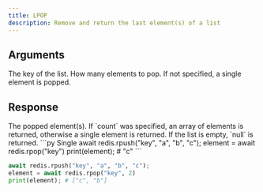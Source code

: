 ```yaml
---
title: LPOP
description: Remove and return the last element(s) of a list
---
```


## Arguments

<ParamField body="key" type="string" required>
  The key of the list.
</ParamField>

<ParamField body="count" type="integer">
  How many elements to pop. If not specified, a single element is popped.
</ParamField>

## Response

<ResponseField type="TValue | TValue[] | null" required>
  The popped element(s). If `count` was specified, an array of elements is
  returned, otherwise a single element is returned. If the list is empty, `null`
  is returned.
</ResponseField>

<RequestExample>
```py Single 
await redis.rpush("key", "a", "b", "c"); 
element = await redis.rpop("key")
print(element); # "c"
 ```


```py Multiple 
await redis.rpush("key", "a", "b", "c"); 
element = await redis.rpop("key", 2)
print(element); # ["c", "b"]
 ```
</RequestExample>
